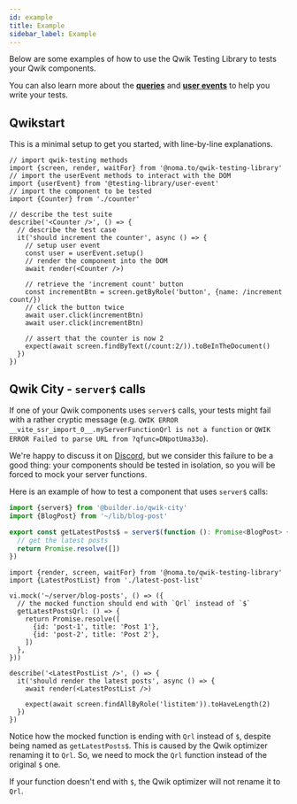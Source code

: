 ```yaml
---
id: example
title: Example
sidebar_label: Example
---
```


Below are some examples of how to use the Qwik Testing Library to tests your
Qwik components.

You can also learn more about the [**queries**][tl-queries-docs] and [**user
events**][tl-user-events-docs] to help you write your tests.

[tl-queries-docs]: ../queries/about.mdx
[tl-user-events-docs]: ../user-event/intro.mdx

## Qwikstart

This is a minimal setup to get you started, with line-by-line explanations.

```tsx title="counter.spec.tsx"
// import qwik-testing methods
import {screen, render, waitFor} from '@noma.to/qwik-testing-library'
// import the userEvent methods to interact with the DOM
import {userEvent} from '@testing-library/user-event'
// import the component to be tested
import {Counter} from './counter'

// describe the test suite
describe('<Counter />', () => {
  // describe the test case
  it('should increment the counter', async () => {
    // setup user event
    const user = userEvent.setup()
    // render the component into the DOM
    await render(<Counter />)

    // retrieve the 'increment count' button
    const incrementBtn = screen.getByRole('button', {name: /increment count/})
    // click the button twice
    await user.click(incrementBtn)
    await user.click(incrementBtn)

    // assert that the counter is now 2
    expect(await screen.findByText(/count:2/)).toBeInTheDocument()
  })
})
```

## Qwik City - `server$` calls

If one of your Qwik components uses `server$` calls, your tests might fail with
a rather cryptic message (e.g.
`QWIK ERROR __vite_ssr_import_0__.myServerFunctionQrl is not a function` or
`QWIK ERROR Failed to parse URL from ?qfunc=DNpotUma33o`).

We're happy to discuss it on [Discord][discord], but we consider this failure to
be a good thing: your components should be tested in isolation, so you will be
forced to mock your server functions.

[discord]: https://qwik.dev/chat

Here is an example of how to test a component that uses `server$` calls:

```ts title="~/server/blog-post.ts"
import {server$} from '@builder.io/qwik-city'
import {BlogPost} from '~/lib/blog-post'

export const getLatestPosts$ = server$(function (): Promise<BlogPost> {
  // get the latest posts
  return Promise.resolve([])
})
```

```tsx title="~/components/latest-post-list.tsx"
import {render, screen, waitFor} from '@noma.to/qwik-testing-library'
import {LatestPostList} from './latest-post-list'

vi.mock('~/server/blog-posts', () => ({
  // the mocked function should end with `Qrl` instead of `$`
  getLatestPostsQrl: () => {
    return Promise.resolve([
      {id: 'post-1', title: 'Post 1'},
      {id: 'post-2', title: 'Post 2'},
    ])
  },
}))

describe('<LatestPostList />', () => {
  it('should render the latest posts', async () => {
    await render(<LatestPostList />)

    expect(await screen.findAllByRole('listitem')).toHaveLength(2)
  })
})
```

Notice how the mocked function is ending with `Qrl` instead of `$`, despite
being named as `getLatestPosts$`. This is caused by the Qwik optimizer renaming
it to `Qrl`. So, we need to mock the `Qrl` function instead of the original `$`
one.

If your function doesn't end with `$`, the Qwik optimizer will not rename it to
`Qrl`.
